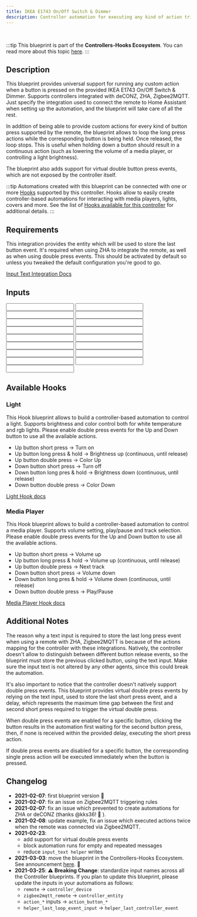 ```yaml
---
title: IKEA E1743 On/Off Switch & Dimmer
description: Controller automation for executing any kind of action triggered by the provided IKEA E1743 On/Off Switch & Dimmer. Supports deCONZ, ZHA, Zigbee2MQTT.
---
```



<ImportCard id='ikea_e1743' category='controllers' />

<br />

:::tip
This blueprint is part of the **Controllers-Hooks Ecosystem**. You can read more about this topic [here](/docs/controllers-hooks-ecosystem).
:::

## Description

This blueprint provides universal support for running any custom action when a button is pressed on the provided IKEA E1743 On/Off Switch & Dimmer. Supports controllers integrated with deCONZ, ZHA, Zigbee2MQTT. Just specify the integration used to connect the remote to Home Assistant when setting up the automation, and the blueprint will take care of all the rest.

In addition of being able to provide custom actions for every kind of button press supported by the remote, the blueprint allows to loop the long press actions while the corresponding button is being held. Once released, the loop stops. This is useful when holding down a button should result in a continuous action (such as lowering the volume of a media player, or controlling a light brightness).

The blueprint also adds support for virtual double button press events, which are not exposed by the controller itself.

:::tip
Automations created with this blueprint can be connected with one or more [Hooks](/docs/blueprints/hooks) supported by this controller.
Hooks allow to easily create controller-based automations for interacting with media players, lights, covers and more. See the list of [Hooks available for this controller](/docs/blueprints/controllers/ikea_e1743#available-hooks) for additional details.
:::

## Requirements

<Requirement id='deconz'  />
<Requirement id='zha'  />
<Requirement id='zigbee2mqtt'  />
<Requirement  name='Input Text Integration' required='ZHA, Zigbee2MQTT, Double press action'>

This integration provides the entity which will be used to store the last button event. It's required when using ZHA to integrate the remote, as well as when using double press events. This should be activated by default so unless you tweaked the default configuration you're good to go.

[Input Text Integration Docs](https://www.home-assistant.io/integrations/input_text/)

</Requirement>

## Inputs

<Input
  name='Integration'
  description='Integration used for connecting the remote with Home Assistant. Select one of the available values.'
  selector='select'
  required
/>
<Input
  name='Controller Device'
  description='The controller device to use for the automation. Choose a value only if the remote is integrated with deCONZ, ZHA.'
  selector='device'
  required='(deCONZ, ZHA)'
/>
<Input
  name='Controller Entity'
  description='The action sensor of the controller to use for the automation. Choose a value only if the remote is integrated with Zigbee2MQTT.'
  selector='entity'
  required='(Zigbee2MQTT)'
/>
<Input
  name='Up button - short press'
  description='Action to run on short up button press.'
  selector='action'
/>
<Input
  name='Up button - long press'
  description='Action to run on long up button press.'
  selector='action'
/>
<Input
  name='Up button - release after long press'
  description='Action to run on up button release after a long press.'
  selector='action'
/>
<Input
  name='Up button - double press'
  description='Action to run on double up button press.'
  selector='action'
/>
<Input
  name='Down button - short press'
  description='Action to run on short down button press.'
  selector='action'
/>
<Input
  name='Down button - long press'
  description='Action to run on long down button press.'
  selector='action'
/>
<Input
  name='Down button - release after long press'
  description='Action to run on down button release after a long press.'
  selector='action'
/>
<Input
  name='Down button - double press'
  description='Action to run on double down button press.'
  selector='action'
/>
<Input
  name='Long up button press - loop until release'
  description='Loop the action until the up button is released.'
  selector='boolean'
  required
/>
<Input
  name='Long down button press - loop until release'
  description='Loop the action until the down button is released.'
  selector='boolean'
  required
/>
<Input
  name='Expose up button double press event'
  description='Choose whether or not to expose the virtual double press event for the up button. Turn this on if you are providing an action for the up button double press event.'
  selector='boolean'
  required
/>
<Input
  name='Expose down button double press event'
  description='Choose whether or not to expose the virtual double press event for the down button. Turn this on if you are providing an action for the down button double press event.'
  selector='boolean'
  required
/>
<Input
  name='Helper - Last Controller Event'
  description='Input Text used to store the last event fired by the controller. See docs for more.'
  selector='entity'
  required='(ZHA, Zigbee2MQTT, Double press action Required)'
/>
<Input
  name='Helper - Double Press delay'
  description='Max delay between the first and the second button press for the double press event. Provide a value only if you are using a double press action. Increase this value if you notice that the double press action is not triggered properly.'
  selector='number'
/>

## Available Hooks

### Light

This Hook blueprint allows to build a controller-based automation to control a light. Supports brightness and color control both for white temperature and rgb lights.
Please enable double press events for the Up and Down button to use all the available actions.

- Up button short press -> Turn on
- Up button long press & hold -> Brightness up (continuous, until release)
- Up button double press -> Color Up
- Down button short press -> Turn off
- Down button long pres & hold -> Brightness down (continuous, until release)
- Down button double press -> Color Down

[Light Hook docs](/docs/blueprints/hooks/light)

### Media Player

This Hook blueprint allows to build a controller-based automation to control a media player. Supports volume setting, play/pause and track selection.
Please enable double press events for the Up and Down button to use all the available actions.

- Up button short press -> Volume up
- Up button long press & hold -> Volume up (continuous, until release)
- Up button double press -> Next track
- Down button short press -> Volume down
- Down button long pres & hold -> Volume down (continuous, until release)
- Down button double press -> Play/Pause

[Media Player Hook docs](/docs/blueprints/hooks/media_player)

## Additional Notes

The reason why a text input is required to store the last long press event when using a remote with ZHA, Zigbee2MQTT is because of the actions mapping for the controller with these integrations. Natively, the controller doesn't allow to distinguish between different button release events, so the blueprint must store the previous clicked button, using the text input. Make sure the input text is not altered by any other agents, since this could break the automation.

It's also important to notice that the controller doesn't natively support double press events. This blueprint provides virtual double press events by relying on the text input, used to store the last short press event, and a delay, which represents the maximum time gap between the first and second short press required to trigger the virtual double press.

When double press events are enabled for a specific button, clicking the button results in the automation first waiting for the second button press, then, if none is received within the provided delay, executing the short press action.

If double press events are disabled for a specific button, the corresponding single press action will be executed immediately when the button is pressed.

## Changelog

- **2021-02-07**: first blueprint version :tada:
- **2021-02-07**: fix an issue on Zigbee2MQTT triggering rules
- **2021-02-07**: fix an issue which prevented to create automations for ZHA or deCONZ (thanks @kks36! :tada: ).
- **2021-02-08**: update example, fix an issue which executed actions twice when the remote was connected via Zigbee2MQTT.
- **2021-02-23**:
  - add support for virtual double press events
  - block automation runs for empty and repeated messages
  - reduce `input_text helper` writes
- **2021-03-03**: move the blueprint in the Controllers-Hooks Ecosystem. See announcement [here](https://community.home-assistant.io/t/awesome-ha-blueprints-a-curated-list-of-blueprints-easily-create-controller-based-automations-remotes-switches-for-controlling-lights-media-players-and-more/256687/7). :tada:
- **2021-03-25**: :warning: **Breaking Change**: standardize input names across all the Controller blueprints.
  If you plan to update this blueprint, please update the inputs in your automations as follows:
  - `remote` -> `controller_device`
  - `zigbee2mqtt_remote` -> `controller_entity`
  - `action_*` inputs -> `action_button_*`
  - `helper_last_loop_event_input` -> `helper_last_controller_event`
